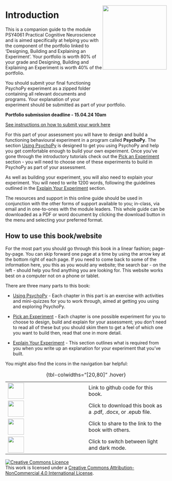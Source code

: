 # Introduction

::: {style="float:right;position: relative; top: -80px;"}
![](images/logo.png){width="200"}
:::

This is a companion guide to the module PSY4061 Practical Cognitive Neuroscience and is aimed specifically at helping you with the component of the portfolio linked to 'Designing, Building and Explaining an Experiment'. Your portfolio is worth 80% of your grade and Designing, Building and Explaining an Experiment is worth 40% of the portfolio.

::: {.callout-important collapse="true" title="Portfolio Deadline"}
You should submit your final functioning PsychoPy experiment as a zipped folder containing all relevant documents and programs. Your explanation of your experiment should be submitted as part of your portfolio.

**Portfolio submission deadline - 15.04.24 10am**

[See instructions on how to submit your work here](Submit.qmd)
:::

For this part of your assessment you will have to design and build a functioning behavioural experiment in a program called **PsychoPy**. The section [Using PsychoPy](Using%20PsychoPy.qmd) is designed to get you using PsychoPy and help you get comfortable enough to build your own experiment. Once you've gone through the introductory tutorials check out the [Pick an Experiment](PickAnExperiment.qmd) section - you will need to choose one of these experiments to build in PsychoPy as part of your assessment.

As well as building your experiment, you will also need to explain your experiment. You will need to write 1200 words, following the guidelines outlined in the [Explain Your Experiment](Explain.qmd) section.

The resources and support in this online guide should be used in conjunction with the other forms of support available to you; in-class, via email and in one-to-ones with the module leaders. This whole guide can be downloaded as a PDF or word document by clicking the download button in the menu and selecting your preferred format.

## How to use this book/website

For the most part you should go through this book in a linear fashion; page-by-page. You can skip forward one page at a time by using the arrow key at the bottom right of each page. If you need to come back to some of the information here, you this as you would any website;  the search bar - on the left - should help you find anything you are looking for. This website works best on a computer not on a phone or tablet. 

There are three many parts to this book:

-   [Using PsychoPy](Using%20PsychoPy.qmd) - Each chapter in this part is an exercise with activities and mini-quizzes for you to work through, aimed at getting you using and exploring PsychoPy.

-   [Pick an Experiment](PickAnExperiment.qmd) - Each chapter is one possible experiment for you to choose to design, build and explain for your assessment; you don't need to read all of these but you should skim them to get a feel of which one you want to build then, read that one in more detail.

-   [Explain Your Experiment](Explain.qmd) - This section outlines what is required from you when you write up an explanation for your experiment that you've built.

You might also find the icons in the navigation bar helpful:

|                                                       |                                                              |
|------------------------------------|------------------------------------|
| ![](images/github.png){fig-align="right" width="50"}  | Link to github code for this book.                           |
| ![](images/dwn2.png){fig-align="right" width="50"}    | Click to download this book as a .pdf, .docx, or .epub file. |
| ![](images/share2.png){fig-align="right" width="50"}  | Click to share to the link to the book with others.          |
| ![](images/toggle2.png){fig-align="right" width="50"} | Click to switch between light and dark mode.                 |

: {tbl-colwidths="\[20,80\]" .hover}

<a rel="license" href="http://creativecommons.org/licenses/by-nc/4.0/"><img src="https://i.creativecommons.org/l/by-nc/4.0/88x31.png" alt="Creative Commons Licence" style="border-width:0"/></a><br />This work is licensed under a <a rel="license" href="http://creativecommons.org/licenses/by-nc/4.0/">Creative Commons Attribution-NonCommercial 4.0 International License</a>.
